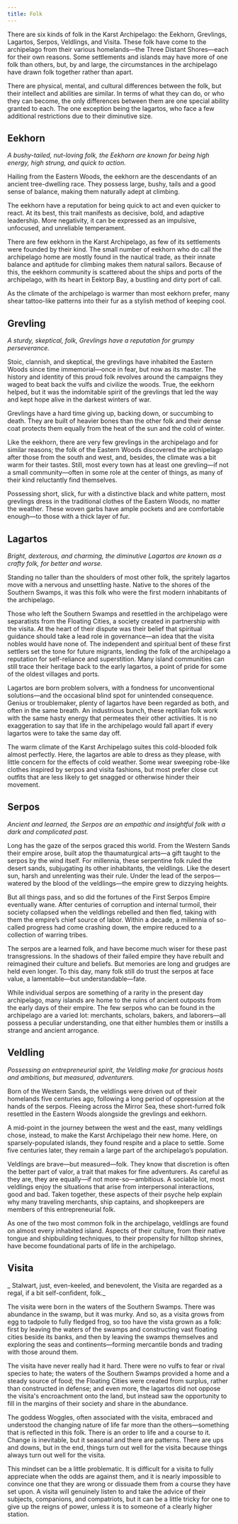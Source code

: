 ```yaml
---
title: Folk
---
```


There are six kinds of folk in the Karst Archipelago: the Eekhorn, Grevlings, Lagartos, Serpos, Veldlings, and Visita. These folk have come to the archipelago from their various homelands—the Three Distant Shores—each for their own reasons. Some settlements and islands may have more of one folk than others, but, by and large, the circumstances in the archipelago have drawn folk together rather than apart.

There are physical, mental, and cultural differences between the folk, but their intellect and abilities are similar. In terms of what they can do, or who they can become, the only differences between them are one special ability granted to each. The one exception being the lagartos, who face a few additional restrictions due to their diminutive size.

## Eekhorn

_A bushy-tailed, nut-loving folk, the Eekhorn are known for being high energy, high strung, and quick to action._

Hailing from the Eastern Woods, the eekhorn are the descendants of an ancient tree-dwelling race. They possess large, bushy, tails and a good sense of balance, making them naturally adept at climbing.

The eekhorn have a reputation for being quick to act and even quicker to react. At its best, this trait manifests as decisive, bold, and adaptive leadership. More negativity, it can be expressed as an impulsive, unfocused, and unreliable temperament.

There are few eekhorn in the Karst Archipelago, as few of its settlements were founded by their kind. The small number of eekhorn who do call the archipelago home are mostly found in the nautical trade, as their innate balance and aptitude for climbing makes them natural sailors. Because of this, the eekhorn community is scattered about the ships and ports of the archipelago, with its heart in Eektorp Bay, a bustling and dirty port of call.

As the climate of the archipelago is warmer than most eekhorn prefer, many shear tattoo-like patterns into their fur as a stylish method of keeping cool.

## Grevling

_A sturdy, skeptical, folk, Grevlings have a reputation for grumpy perseverance._

Stoic, clannish, and skeptical, the grevlings have inhabited the Eastern Woods since time immemorial—once in fear, but now as its master. The history and identity of this proud folk revolves around the campaigns they waged to beat back the vulfs and civilize the woods. True, the eekhorn helped, but it was the indomitable spirit of the grevlings that led the way and kept hope alive in the darkest winters of war.

Grevlings have a hard time giving up, backing down, or succumbing to death. They are built of heavier bones than the other folk and their dense coat protects them equally from the heat of the sun and the cold of winter.

Like the eekhorn, there are very few grevlings in the archipelago and for similar reasons; the folk of the Eastern Woods discovered the archipelago after those from the south and west, and, besides, the climate was a bit warm for their tastes. Still, most every town has at least one grevling—if not a small community—often in some role at the center of things, as many of their kind reluctantly find themselves.

Possessing short, slick, fur with a distinctive black and white pattern, most grevlings dress in the traditional clothes of the Eastern Woods, no matter the weather. These woven garbs have ample pockets and are comfortable enough—to those with a thick layer of fur.

## Lagartos

_Bright, dexterous, and charming, the diminutive Lagartos are known as a crafty folk, for better and worse._

Standing no taller than the shoulders of most other folk, the spritely lagartos move with a nervous and unsettling haste. Native to the shores of the Southern Swamps, it was this folk who were the first modern inhabitants of the archipelago.

Those who left the Southern Swamps and resettled in the archipelago were separatists from the Floating Cities, a society created in partnership with the visita. At the heart of their dispute was their belief that spiritual guidance should take a lead role in governance—an idea that the visita nobles would have none of. The independent and spiritual bent of these first settlers set the tone for future migrants, lending the folk of the archipelago a reputation for self-reliance and superstition. Many island communities can still trace their heritage back to the early lagartos, a point of pride for some of the oldest villages and ports.

Lagartos are born problem solvers, with a fondness for unconventional solutions—and the occasional blind spot for unintended consequence. Genius or troublemaker, plenty of lagartos have been regarded as both, and often in the same breath. An industrious bunch, these reptilian folk work with the same hasty energy that permeates their other activities. It is no exaggeration to say that life in the archipelago would fall apart if every lagartos were to take the same day off.

The warm climate of the Karst Archipelago suites this cold-blooded folk almost perfectly. Here, the lagartos are able to dress as they please, with little concern for the effects of cold weather. Some wear sweeping robe-like clothes inspired by serpos and visita fashions, but most prefer close cut outfits that are less likely to get snagged or otherwise hinder their movement.

## Serpos

_Ancient and learned, the Serpos are an empathic and insightful folk with a dark and complicated past._

Long has the gaze of the serpos graced this world. From the Western Sands their empire arose, built atop the thaumaturgical arts—a gift taught to the serpos by the wind itself. For millennia, these serpentine folk ruled the desert sands, subjugating its other inhabitants, the veldlings. Like the desert sun, harsh and unrelenting was their rule. Under the lead of the serpos—watered by the blood of the veldlings—the empire grew to dizzying heights.

But all things pass, and so did the fortunes of the First Serpos Empire eventually wane. After centuries of corruption and internal turmoil, their society collapsed when the veldlings rebelled and then fled, taking with them the empire’s chief source of labor. Within a decade, a millennia of so-called progress had come crashing down, the empire reduced to a collection of warring tribes.

The serpos are a learned folk, and have become much wiser for these past transgressions. In the shadows of their failed empire they have rebuilt and reimagined their culture and beliefs. But memories are long and grudges are held even longer. To this day, many folk still do trust the serpos at face value, a lamentable—but understandable—fate.

While individual serpos are something of a rarity in the present day archipelago, many islands are home to the ruins of ancient outposts from the early days of their empire. The few serpos who can be found in the archipelago are a varied lot: merchants, scholars, bakers, and laborers—all possess a peculiar understanding, one that either humbles them or instills a strange and ancient arrogance.

## Veldling

_Possessing an entrepreneurial spirit, the Veldling make for gracious hosts and ambitions, but measured, adventurers._

Born of the Western Sands, the veldlings were driven out of their homelands five centuries ago, following a long period of oppression at the hands of the serpos. Fleeing across the Mirror Sea, these short-furred folk resettled in the Eastern Woods alongside the grevlings and eekhorn.

A mid-point in the journey between the west and the east, many veldlings chose, instead, to make the Karst Archipelago their new home. Here, on sparsely-populated islands, they found respite and a place to settle. Some five centuries later, they remain a large part of the archipelago’s population.

Veldlings are brave—but measured—folk. They know that discretion is often the better part of valor, a trait that makes for fine adventurers. As careful as they are, they are equally—if not more-so—ambitious. A sociable lot, most veldlings enjoy the situations that arise from interpersonal interactions, good and bad. Taken together, these aspects of their psyche help explain why many traveling merchants, ship captains, and shopkeepers are members of this entrepreneurial folk.

As one of the two most common folk in the archipelago, veldlings are found on almost every inhabited island. Aspects of their culture, from their native tongue and shipbuilding techniques, to their propensity for hilltop shrines, have become foundational parts of life in the archipelago.

## Visita

_ Stalwart, just, even-keeled, and benevolent, the Visita are regarded as a regal, if a bit self-confident, folk._

The visita were born in the waters of the Southern Swamps. There was abundance in the swamp, but it was murky. And so, as a visita grows from egg to tadpole to fully fledged frog, so too have the vista grown as a folk: first by leaving the waters of the swamps and constructing vast floating cities beside its banks, and then by leaving the swamps themselves and exploring the seas and continents—forming mercantile bonds and trading with those around them.

The visita have never really had it hard. There were no vulfs to fear or rival species to hate; the waters of the Southern Swamps provided a home and a steady source of food; the Floating Cities were created from surplus, rather than constructed in defense; and even more, the lagartos did not oppose the visita's encroachment onto the land, but instead saw the opportunity to fill in the margins of their society and share in the abundance.

The goddess Woggles, often associated with the visita, embraced and understood the changing nature of life far more than the others—something that is reflected in this folk. There is an order to life and a course to it. Change is inevitable, but it seasonal and there are patterns. There are ups and downs, but in the end, things turn out well for the visita because things always turn out well for the visita.

This mindset can be a little problematic. It is difficult for a visita to fully appreciate when the odds are against them, and it is nearly impossible to convince one that they are wrong or dissuade them from a course they have set upon. A visita will genuinely listen to and take the advice of their subjects, companions, and compatriots, but it can be a little tricky for one to give up the reigns of power, unless it is to someone of a clearly higher station.
